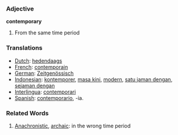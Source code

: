 === Adjective ===

'''contemporary'''

# From the same time period

=== Translations ===
*[[Dutch]]: [[hedendaags]]
*[[French]]: [[contemporain]]
*[[German]]: [[Zeitgenössisch]]
*[[Indonesian]]: [[kontemporer]], [[masa kini]], [[modern]], [[satu jaman dengan]], [[sejaman dengan]]
*[[Interlingua]]: [[contemporari]]
*[[Spanish]]: [[contemporario]], -ia.

=== Related Words ===
#[[Anachronistic]], [[archaic]]: in the wrong time period